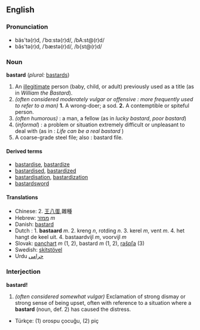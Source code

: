 ==English==
===Pronunciation===
*bäs'tə(r)d, /ˈbɑːstə(r)d/, /bA:st@(r)d/
*băs'tə(r)d, /ˈbæstə(r)d/, /b{st@(r)d/

===Noun===
'''bastard''' (''plural:'' [[bastards]])

# An [[illegitimate]] person (baby, child, or adult) previously used as a title (as in ''William the Bastard'').
# ''(often considered moderately vulgar or offensive : more frequently used to refer to a man)'' '''1.''' A wrong-doer; a sod. '''2.''' A contemptible or spiteful person.
# ''(often humorous)'' : a man, a fellow (as in ''lucky bastard'', ''poor bastard'')
# (''informal'') : a problem or situation extremely difficult or unpleasant to deal with (as in : ''Life can be a real bastard'' )
# A coarse-grade steel file; also : bastard file.

==== Derived terms ====
*[[bastardise]], [[bastardize]]
*[[bastardised]], [[bastardized]]
*[[bastardisation]], [[bastardization]]
*[[bastardsword]]

==== Translations ====
*Chinese: 2. [[王]][[八]][[蛋]],雜種
*Hebrew: [[ממזר]] ''m''
*Danish: [[bastard]]
*Dutch : 1. '''bastaard''' ''m''. 2. kreng ''n'', rotding ''n''. 3. kerel ''m'', vent ''m''. 4. het hangt de keel uit. 4. bastaardvijl ''m'', voorvijl ''m''
*Slovak: [[panchart]] ''m'' (1, 2), bastard ''m'' (1, 2), [[rašpľa]] (3)
*Swedish: [[skitstövel]]
*Urdu [[حرامى]]

===Interjection===
'''bastard!'''

# ''(often considered somewhat vulgar)'' Exclamation of strong dismay or strong sense of being upset, often with reference to a situation where a '''bastard''' (noun, def. 2) has caused the distress.

*Türkçe: (1) orospu çocuğu, (2) piç